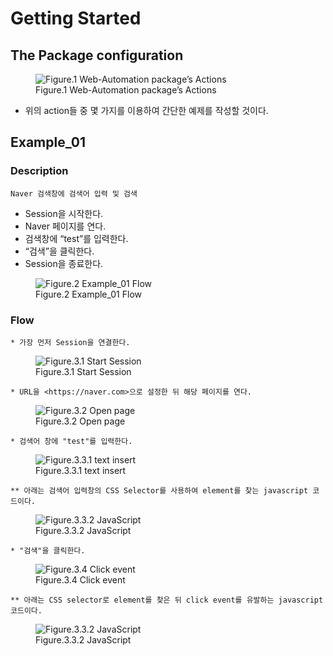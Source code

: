 # Getting Started

## The Package configuration 


![Figure.1 Web-Automation package's Actions](./img/Web_Automation_configure.png){width=40%,height=40%}

* 위의 action들 중 몇 가지를 이용하여 간단한 예제를 작성할 것이다. 


## Example_01 


### Description 
```
Naver 검색창에 검색어 입력 및 검색

```

* Session을 시작한다.  
* Naver 페이지를 연다.  
* 검색창에 "test"를 입력한다.  
* "검색"을 클릭한다.  
* Session을 종료한다. 



![Figure.2 Example_01 Flow](./img/Example01_list.PNG){width=40%,height=40%}


### Flow
```
* 가장 먼저 Session을 연결한다. 
```
![Figure.3.1 Start Session](./img/01_Flow.PNG){width=40%,height=40%}

```
* URL을 <https://naver.com>으로 설정한 뒤 해당 페이지를 연다.  
```
![Figure.3.2 Open page](./img/02_Flow.PNG){width=40%,height=40%}

```
* 검색어 창에 "test"를 입력한다.   
```
![Figure.3.3.1 text insert](./img/03_Flow.PNG){width=40%,height=40%}
```
** 아래는 검색어 입력창의 CSS Selector를 사용하여 element를 찾는 javascript 코드이다. 
```
![Figure.3.3.2 JavaScript](./img/03_Flow_1.PNG){width=10%,height=10%}

```
* "검색"을 클릭한다. 
```
![Figure.3.4 Click event](./img/04_Flow.PNG){width=40%,height=40%}

```
** 아래는 CSS selector로 element를 찾은 뒤 click event를 유발하는 javascript 코드이다.   
```
![Figure.3.3.2 JavaScript](./img/04_Flow_1.PNG){width=10%,height=10%}





